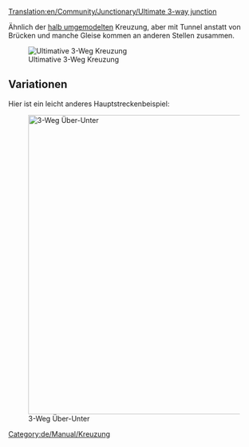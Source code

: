 [[Translation:en/Community/Junctionary/Ultimate 3-way junction]]
{{de/Community/Junctionary/Kreuzungsmenü}}

Ähnlich der [[de/Community/Junctionary/Halb Umgemodelt|halb umgemodelten]] Kreuzung, aber mit Tunnel anstatt von Brücken und manche Gleise kommen an anderen Stellen zusammen.

[[File:en/Community/Junctionary/Ultimate 3way junction.png|frame|none|Ultimative 3-Weg Kreuzung]]

{{de/Community/Junctionary/Kreuzungskriterien|Mittel|2|1|0|3|1|1|1|1|0|0|0||Ausgefallene Züge beeinflussen eine Strecke.|

'''Pro'''
*Hohe Geschwindigkeit.
*Hohe Verkehrskapazität.
*Stau ist unwahrscheinlich.
*Kleine Fläche
*Keine scharfen Kurven, kann mühelos für jede Zuglänge gebaut werden.
*Angemessener Warteplatz für abbiegende Züge.

'''Contra'''
*Signallücken durch Tunnel. (Durch verdoppelung der Tunnel wird die Kreuzung mindesten 2x2 Felder größer und schwieriger zu bauen.)

'''Tipps'''
*Fange an indem du die "kurze Diagonale" als erstes baust. Mache seine Länge gleich der Länge deines längsten Zugs.
}}


==Variationen==
Hier ist ein leicht anderes Hauptstreckenbeispiel:

[[File:en/Community/Junctionary/3way-over-under.jpeg|none|thumb|600px|3-Weg Über-Unter]]

{{en/Community/Junctionary/Junction Criteria|Mittel|3|1|1|4|0|1|1|1|0|0|0||Ausgefallene Züge beeinflussen nur eine Strecke.|

'''Pro'''
*Hohe Verkehrskapazität.

'''Contra'''
*Langsam, es sei denn die Strecke ist diagonal.
*Stau eher wahrscheinlich als in Ultimativer 3-Weg Kreuzung.
*Verlangt Platz zwischen Strecken.
*Scharfe Kurven, es sei denn Strecke ist diagonal.
*Nicht genug Warteplatz für wartende Züge.
*Signallücken durch Brücken und Tunnel.
*Brücken verlangsamen Magnetschnellbahnen.
}}

[[Category:de/Manual/Kreuzung]]